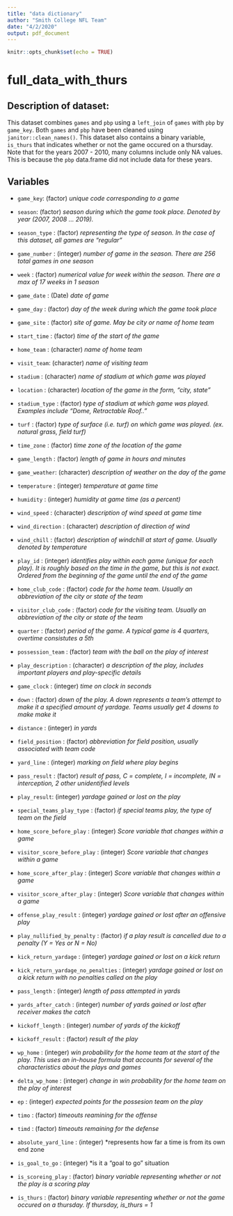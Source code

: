 ```yaml
---
title: "data dictionary"
author: "Smith College NFL Team"
date: "4/2/2020"
output: pdf_document
---
```


```r
knitr::opts_chunk$set(echo = TRUE)
```

# full_data_with_thurs

## **Description of dataset:**

This dataset combines `games` and `pbp` using a `left_join` of `games` with `pbp` by `game_key`. Both `games` and `pbp` have been cleaned using `janitor::clean_names()`. This dataset also contains a binary variable, `is_thurs` that indicates whether or not the game occured on a thursday. Note that for the years 2007 - 2010, many columns include only NA values. This is because the `pbp` data.frame did not include data for these years. 

## **Variables**

- `game_key`: (factor) *unique code corresponding to a game*

- `season`: (factor) *season during which the game took place. Denoted by year (2007, 2008 ... 2019).*

- `season_type` : (factor) *representing the type of season. In the case of this dataset, all games are "regular"*

- `game_number` : (integer) *number of game in the season. There are 256 total games in one season* 

- `week` : (factor) *numerical value for week within the season.  There are a max of 17 weeks in 1 season*

- `game_date` : (Date) *date of game*

- `game_day` : (factor) *day of the week during which the game took place*

- `game_site` : (factor) *site of game. May be city or name of home team* 

- `start_time` : (factor) *time of the start of the game* 

- `home_team` : (character) *name of home team*

- `visit_team`: (character) *name of visiting team*

- `stadium` : (character) *name of stadium at which game was played*

- `location` : (character) *location of the game in the form, "city, state"*

- `stadium_type` : (factor) *type of stadium at which game was played. Examples include "Dome, Retractable Roof.."*

- `turf` : (factor) *type of surface (i.e. turf) on which game was played. (ex. natural grass, field turf)*

- `time_zone` : (factor) *time zone of the location of the game*

- `game_length` : (factor) *length of game in hours and minutes*

- `game_weather`: (character) *description of weather on the day of the game*

- `temperature` : (integer) *temperature at game time*

- `humidity` : (integer) *humidity at game time (as a percent)*

- `wind_speed` : (character) *description of wind speed at game time*

- `wind_direction` : (character) *description of direction of wind*

- `wind_chill` : (factor) *description of windchill at start of game. Usually denoted by temperature* 

- `play_id` : (integer) *identifies play within each game (unique for each play). It is roughly based on the time in the game, but this is not exact. Ordered from the beginning of the game until the end of the game*

- `home_club_code` : (factor) *code for the home team. Usually an abbreviation of the city or state of the team* 

- `visitor_club_code` : (factor) *code for the visiting team. Usually an abbreviation of the city or state of the team* 

- `quarter` : (factor) *period of the game. A typical game is 4 quarters, overtime consistutes a 5th*

- `possession_team` : (factor) *team with the ball on the play of interest*

- `play_description` : (character) *a description of the play, includes important players and play-specific details* 

- `game_clock` : (integer) *time on clock in seconds* 

- `down` : (factor) *down of the play. A down represents a team's attempt to make it a specified amount of yardage. Teams usually get 4 downs to make make it* 

- `distance` : (integer) *in yards*

- `field_position` : (factor) *abbreviation for field position, usually associated with team code*

- `yard_line` : (integer) *marking on field where play begins*

- `pass_result` : (factor) *result of pass, C = complete, I = incomplete, IN = interception, 2 other unidentified levels*

- `play_result`: (integer) *yardage gained or lost on the play*

- `special_teams_play_type` : (factor) *if special teams play, the type of team on the field*

- `home_score_before_play` : (integer) *Score variable that changes within a game*

- `visitor_score_before_play` : (integer) *Score variable that changes within a game*

- `home_score_after_play` : (integer) *Score variable that changes within a game*

- `visitor_score_after_play` : (integer) *Score variable that changes within a game*

- `offense_play_result` : (integer) *yardage gained or lost after an offensive play*

- `play_nullified_by_penalty` : (factor) *if a play result is cancelled due to a penalty (Y = Yes or N = No)*

- `kick_return_yardage` : (integer) *yardage gained or lost on a kick return*

- `kick_return_yardage_no_penalties` : (integer) *yardage gained or lost on a kick return with no penalties called on the play* 

- `pass_length` : (integer) *length of pass attempted in yards*

- `yards_after_catch` : (integer) *number of yards gained or lost after receiver makes the catch*

- `kickoff_length` : (integer) *number of yards of the kickoff* 

- `kickoff_result` : (factor) *result of the play*

- `wp_home` : (integer) *win probability for the home team at the start of the play. This uses an in-house formula that accounts for several of the characteristics about the plays and games* 

- `delta_wp_home` : (integer) *change in win probability for the home team on the play of interest*

- `ep` : (integer) *expected points for the possesion team on the play*

- `timo` : (factor) *timeouts reamining for the offense*

- `timd` : (factor) *timeouts remaining for the defense*

- `absolute_yard_line` : (integer) *represents how far a time is from its own end zone 

- `is_goal_to_go` : (integer) *is it a "goal to go" situation 

- `is_scoreing_play` : (factor) *binary variable representing whether or not the play is a scoring play*

- `is_thurs` : (factor) *binary variable representing whether or not the game occured on a thursday. If thursday, is_thurs = 1*




